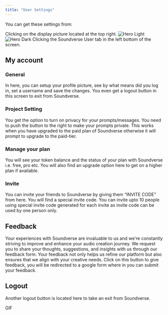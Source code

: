 ```yaml
---
title: "User Settings"
---
```


You can get these settings from:

<Steps>
  <Step title="First Step">
    Clicking on the display picture located at the top right.
    <img
      className="block dark:hidden"
      src="/images/am-1.png"
      alt="Hero Light"
    />
    <img className="hidden dark:block" src="/images/am-1.png" alt="Hero Dark" />
  </Step>
  <Step title="Second Step">
    Clicking the Soundverse User tab in the left bottom of the screen.
  </Step>
</Steps>

## My account

### General

In here, you can setup your profile picture, see by what means did you log in, set a username and save the changes. You even get a logout button in this screen to exit from Soundverse.

### Project Setting

You get the option to turn on privacy for your prompts/messages. You need to push the button to the right to make your prompts private. This works when you have upgraded to the paid plan of Soundverse otherwise it will prompt to upgrade to the paid-tier.

### Manage your plan

You will see your token balance and the status of your plan with Soundverse i.e. free, pro etc. You will also find an upgrade option here to get on a higher plan if available.

### Invite

You can invite your friends to Soundverse by giving them “INVITE CODE” from here. You will find a special invite code. You can invite upto 10 people using special invite code generated for each invite as invite code can be used by one person only.

## Feedback

Your experiences with Soundverse are invaluable to us and we're constantly striving to improve and enhance your audio creation journey. We request you to share your thoughts, suggestions, and insights with us through our feedback form. Your feedback not only helps us refine our platform but also ensures that we align with your creative needs. Click on this button to give feedback, you will be redirected to a google form where in you can submit your feedback.

## Logout

Another logout button is located here to take an exit from Soundverse.

GIF
